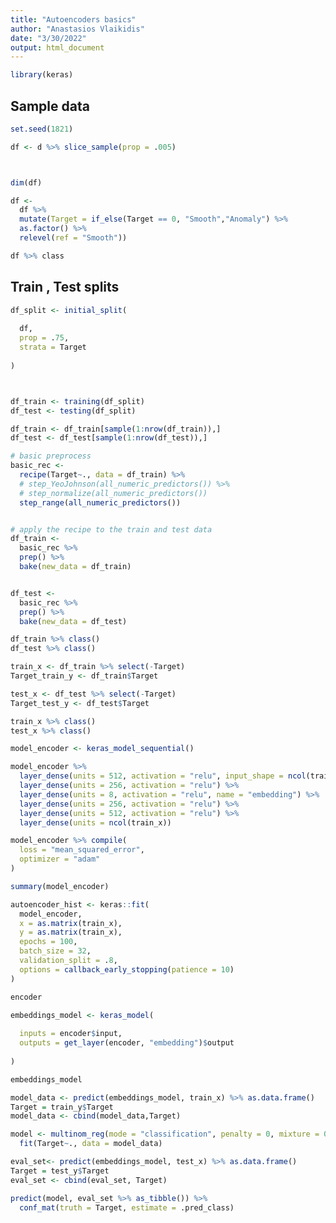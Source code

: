 ---
title: "Autoencoders basics"
author: "Anastasios Vlaikidis"
date: "3/30/2022"
output: html_document
---

```{r}
library(keras)
```


## Sample data

```{r}
set.seed(1821)

df <- d %>% slice_sample(prop = .005)



dim(df)

df <-
  df %>% 
  mutate(Target = if_else(Target == 0, "Smooth","Anomaly") %>% 
  as.factor() %>% 
  relevel(ref = "Smooth"))

df %>% class
```

## Train , Test splits
```{r}

df_split <- initial_split(
  
  df, 
  prop = .75,
  strata = Target
  
)



df_train <- training(df_split)
df_test <- testing(df_split)

df_train <- df_train[sample(1:nrow(df_train)),]
df_test <- df_test[sample(1:nrow(df_test)),]

# basic preprocess
basic_rec <-
  recipe(Target~., data = df_train) %>%
  # step_YeoJohnson(all_numeric_predictors()) %>%
  # step_normalize(all_numeric_predictors())
  step_range(all_numeric_predictors())


# apply the recipe to the train and test data
df_train <-
  basic_rec %>%
  prep() %>%
  bake(new_data = df_train)


df_test <-
  basic_rec %>%
  prep() %>%
  bake(new_data = df_test)
```


```{r}
df_train %>% class()
df_test %>% class() 
```


```{r}
train_x <- df_train %>% select(-Target)
Target_train_y <- df_train$Target

test_x <- df_test %>% select(-Target)
Target_test_y <- df_test$Target

train_x %>% class()
test_x %>% class()
```



```{r}
model_encoder <- keras_model_sequential()

model_encoder %>% 
  layer_dense(units = 512, activation = "relu", input_shape = ncol(train_x)) %>% 
  layer_dense(units = 256, activation = "relu") %>% 
  layer_dense(units = 8, activation = "relu", name = "embedding") %>% 
  layer_dense(units = 256, activation = "relu") %>% 
  layer_dense(units = 512, activation = "relu") %>% 
  layer_dense(units = ncol(train_x))

model_encoder %>% compile(
  loss = "mean_squared_error",
  optimizer = "adam"
)

summary(model_encoder)
```


```{r}
autoencoder_hist <- keras::fit(
  model_encoder,
  x = as.matrix(train_x),
  y = as.matrix(train_x),
  epochs = 100,
  batch_size = 32,
  validation_split = .8,
  options = callback_early_stopping(patience = 10)
)
```

```{r}
encoder

embeddings_model <- keras_model(
  
  inputs = encoder$input,
  outputs = get_layer(encoder, "embedding")$output
  
)

embeddings_model
```


```{r}
model_data <- predict(embeddings_model, train_x) %>% as.data.frame()
Target = train_y$Target
model_data <- cbind(model_data,Target)
```

```{r}
model <- multinom_reg(mode = "classification", penalty = 0, mixture = 0) %>% 
  fit(Target~., data = model_data)
```


```{r}
eval_set<- predict(embeddings_model, test_x) %>% as.data.frame()
Target = test_y$Target
eval_set <- cbind(eval_set, Target)

predict(model, eval_set %>% as_tibble()) %>% 
  conf_mat(truth = Target, estimate = .pred_class)
```